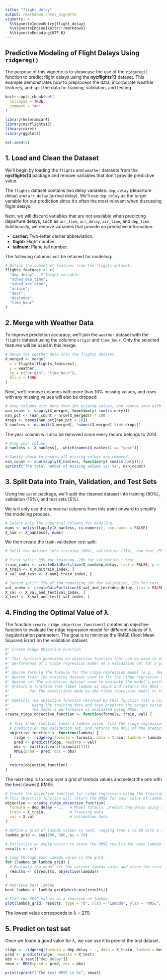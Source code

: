 ```yaml
---
title: "flight_delay"
output: rmarkdown::html_vignette
vignette: >
  %\VignetteIndexEntry{flight_delay}
  %\VignetteEngine{knitr::rmarkdown}
  %\VignetteEncoding{UTF-8}
---
```


## Predictive Modeling of Flight Delays Using `ridgereg()`

The purpose of this vignette is to showcase the use of the `ridgereg()` function to predict flight delays using the **nycflights13** dataset. This example demonstrates how to preprocess the data, incorporate weather features, and split the data for training, validation, and testing.

```r
knitr::opts_chunk$set(
  collapse = TRUE,
  comment = "#>"
)
```

```r
library(heleramcar4)
library(nycflights13)
library(caret)
library(ggplot2)

set.seed(1)
```

## 1. Load and Clean the Dataset

We'll begin by loading the `flights` and `weather` datasets from the **nycflights13** package and remove variables that don't provide predictive value.

The `flights` dataset contains two delay variables: `dep_delay` (departure delay) and `arr_delay` (arrival delay). We'll use `dep_delay` as the target variable for our prediction since it's often the most relevant when discussing flight delays.

Next, we will discard variables that are not available when predicting departure delays, such as `arr_time`, `arr_delay`, `air_time`, and `dep_time`. Additionally, we remove variables that provide no predictive information:

-   **carrier:** Two-letter carrier abbreviation.
-   **flight:** Flight number.
-   **tailnum:** Plane tail number.

The following columns will be retained for modeling:

```r
# Define the subset of features from the flights dataset.
flights_features <- c(
  "dep_delay",  # Target variable
  "sched_dep_time", 
  "sched_arr_time", 
  "origin",
  "dest",
  "distance",
  "time_hour"
)
```

## 2. Merge with Weather Data

To improve prediction accuracy, we'll join the `weather` dataset with the `flights` dataset using the columns `origin` and `time_hour`. Only the selected features will be used in this merge.

```r
# Merge the weather data into the flights dataset.
X_merged <- merge(
  x = flights[flights_features], 
  y = weather, 
  by = c("origin", "time_hour"),  
  all.x = TRUE
)
```

Next, we'll remove columns with more than 10% missing values, and rows with any missing values will also be dropped.

```r
# Drop columns with more than 10% missing values, and remove rows with any missing data.
nan_count <- sapply(X_merged, function(y) sum(is.na(y)))
nan_pct <- (nan_count / nrow(X_merged)) * 100
drops <- names(nan_pct[nan_pct > 10])
X_nanless <- na.omit(X_merged[, !names(X_merged) %in% drops])
```

The year column will also be removed since every record belongs to 2013.

```r
# Drop year column
X_nanless <- X_nanless[, -which(names(X_nanless) == "year")]
```

```r
# Sanity check to ensure all missing values are removed.
nan_count <- sum(sapply(X_nanless, function(y) sum(is.na(y))))
sprintf("The total number of missing values is: %s", nan_count)
```

## 3. Split Data into Train, Validation, and Test Sets

Using the `caret` package, we'll split the cleaned dataset into training (80%), validation (15%), and test sets (5%).

We will only use the numerical columns from this point onward to simplify the modeling process.

```r
# Select only the numerical columns for modeling.
nums <- unlist(lapply(X_nanless, is.numeric), use.names = FALSE)  
X_num <- X_nanless[, nums]
```

We then create the train-validation-test split:

```r
# Split the dataset into training (80%), validation (15%), and test (5%) sets.

# First split: 80% for training, 20% for validation + test.
train_index <- createDataPartition(X_num$dep_delay, list = FALSE, p = .80, times = 1)
X_train <- X_num[train_index, ]
X_val_and_test <- X_num[-train_index, ]

# Second split: 75% of the remaining 20% for validation, 25% for test.
val_index <- createDataPartition(X_val_and_test$dep_delay, list = FALSE, p = .75, times = 1)
X_val <- X_val_and_test[val_index, ]
X_test <- X_val_and_test[-val_index, ]
```

## 4. Finding the Optimal Value of λ

The function `create_ridge_objective_function()` creates an objective function to evaluate the ridge regression model for different values of λ (regularization parameter). The goal is to minimize the RMSE (Root Mean Squared Error) on the validation dataset.

```r
#' Create Ridge Objective Function
#'
#' This function generates an objective function that can be used to evaluate the 
#' performance of a ridge regression model on a validation set for a given value of lambda.
#'
#' @param formula The formula for the ridge regression model (e.g., dep_delay ~ .).
#' @param train The training dataset used to fit the ridge regression model.
#' @param val The validation dataset used to evaluate the model's performance.
#' @return A function that takes lambda as input and returns the RMSE (root mean squared error)
#'         for the predictions made by the ridge regression model on the validation data.
#'
#' @details The objective function returned by this function fits a ridge regression model
#'          using the training data and then predicts the target variable on the validation data.
#'          The model's performance is evaluated using RMSE.
create_ridge_objective_function <- function(formula, train, val) {
  
  # This inner function takes a lambda value, fits the ridge regression model,
  # predicts on the validation set, and returns the RMSE of the predictions.
  objective_function <- function(lambda) {
    ridge <- ridgereg(formula = formula, data = train, lambda = lambda) 
    pred <- predict(ridge, newdata = val)                               
    obs <- val[[all.vars(formula)[1]]]                                  
    RMSE(pred = pred, obs = obs)                                        
  }

  return(objective_function)
}
```

The next step is to loop over a grid of lambda values and select the one with the best (lowest) RMSE.

```r
# Create the objective function for ridge regression using the training and validation sets.
# This objective function will return the RMSE for each value of lambda.
objective <- create_ridge_objective_function(
  formula = dep_delay ~ .,   # Model formula: predict dep_delay using all other variables
  train = X_train,           # Training data
  val = X_val                # Validation data
)

# Define a grid of lambda values to test, ranging from 1 to 50 with a step of 1.
lambda_grid <- seq(100, 500, by = 20)

# Initialize an empty vector to store the RMSE results for each lambda value.
results <- c()

# Loop through each lambda value in the grid.
for (lambda in lambda_grid) {
  # Evaluate the model for the current lambda value and store the resulting RMSE.
  results <- c(results, objective(lambda))
}

# Retrieve best lambda
best_lambda <- lambda_grid[which.min(results)]

# Plot the RMSE values as a function of lambda.
plot(lambda_grid, results, type = "b", xlab = "Lambda", ylab = "RMSE", main = "RMSE vs Lambda")

```

The lowest value corresponds to λ = 270.

## 5. Predict on test set

Once we found a good value for λ, we can use it to predict the test dataset.

```r

ridge <- ridgereg(formula = dep_delay ~ ., data = X_train, lambda = best_lambda) 
pred <- predict(ridge, newdata = X_test)
obs <- X_test[["dep_delay"]]                                  
rmse <- RMSE(pred = pred, obs = obs)

print(sprintf("The test RMSE is %s", rmse))
```
